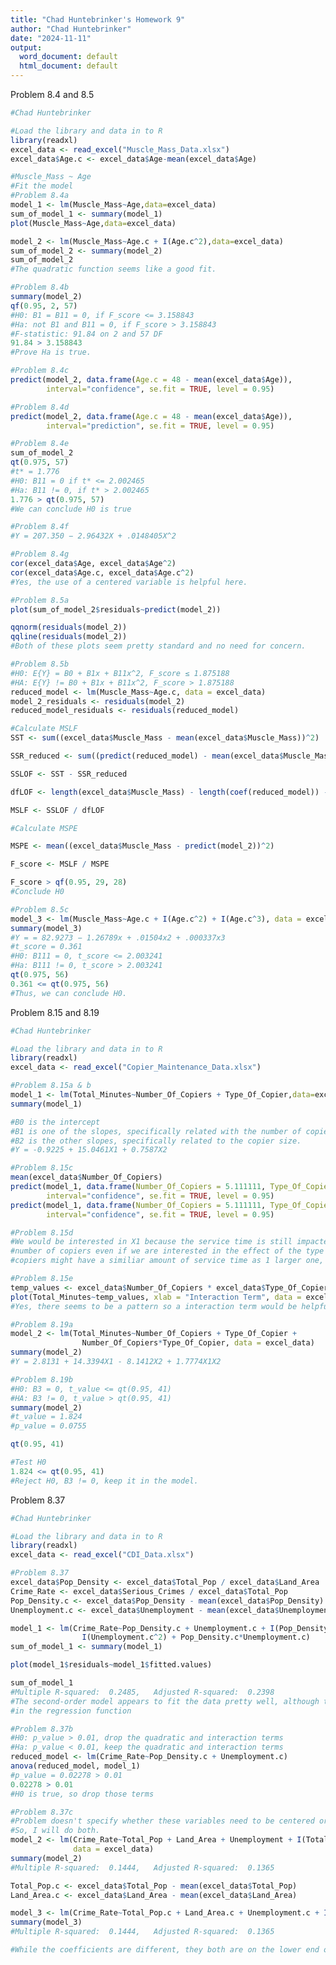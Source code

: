 ```yaml
---
title: "Chad Huntebrinker's Homework 9"
author: "Chad Huntebrinker"
date: "2024-11-11"
output:
  word_document: default
  html_document: default
---
```


Problem 8.4 and 8.5
```r
#Chad Huntebrinker

#Load the library and data in to R
library(readxl)
excel_data <- read_excel("Muscle_Mass_Data.xlsx")
excel_data$Age.c <- excel_data$Age-mean(excel_data$Age)

#Muscle_Mass ~ Age
#Fit the model
#Problem 8.4a
model_1 <- lm(Muscle_Mass~Age,data=excel_data)
sum_of_model_1 <- summary(model_1)
plot(Muscle_Mass~Age,data=excel_data)

model_2 <- lm(Muscle_Mass~Age.c + I(Age.c^2),data=excel_data)
sum_of_model_2 <- summary(model_2)
sum_of_model_2
#The quadratic function seems like a good fit.

#Problem 8.4b
summary(model_2)
qf(0.95, 2, 57)
#H0: B1 = B11 = 0, if F_score <= 3.158843
#Ha: not B1 and B11 = 0, if F_score > 3.158843
#F-statistic: 91.84 on 2 and 57 DF
91.84 > 3.158843
#Prove Ha is true.

#Problem 8.4c
predict(model_2, data.frame(Age.c = 48 - mean(excel_data$Age)),
        interval="confidence", se.fit = TRUE, level = 0.95)

#Problem 8.4d
predict(model_2, data.frame(Age.c = 48 - mean(excel_data$Age)),
        interval="prediction", se.fit = TRUE, level = 0.95)

#Problem 8.4e
sum_of_model_2
qt(0.975, 57)
#t* = 1.776
#H0: B11 = 0 if t* <= 2.002465
#Ha: B11 != 0, if t* > 2.002465
1.776 > qt(0.975, 57)
#We can conclude H0 is true

#Problem 8.4f
#Y = 207.350 − 2.96432X + .0148405X^2

#Problem 8.4g
cor(excel_data$Age, excel_data$Age^2)
cor(excel_data$Age.c, excel_data$Age.c^2)
#Yes, the use of a centered variable is helpful here.

#Problem 8.5a
plot(sum_of_model_2$residuals~predict(model_2))

qqnorm(residuals(model_2))
qqline(residuals(model_2))
#Both of these plots seem pretty standard and no need for concern.

#Problem 8.5b
#H0: E{Y} = B0 + B1x + B11x^2, F_score ≤ 1.875188
#HA: E{Y} != B0 + B1x + B11x^2, F_score > 1.875188
reduced_model <- lm(Muscle_Mass~Age.c, data = excel_data)
model_2_residuals <- residuals(model_2)
reduced_model_residuals <- residuals(reduced_model)

#Calculate MSLF
SST <- sum((excel_data$Muscle_Mass - mean(excel_data$Muscle_Mass))^2)

SSR_reduced <- sum((predict(reduced_model) - mean(excel_data$Muscle_Mass))^2)

SSLOF <- SST - SSR_reduced

dfLOF <- length(excel_data$Muscle_Mass) - length(coef(reduced_model)) - 1

MSLF <- SSLOF / dfLOF

#Calculate MSPE

MSPE <- mean((excel_data$Muscle_Mass - predict(model_2))^2)

F_score <- MSLF / MSPE

F_score > qf(0.95, 29, 28)
#Conclude H0

#Problem 8.5c
model_3 <- lm(Muscle_Mass~Age.c + I(Age.c^2) + I(Age.c^3), data = excel_data)
summary(model_3)
#Y = = 82.9273 − 1.26789x + .01504x2 + .000337x3
#t_score = 0.361
#H0: B111 = 0, t_score <= 2.003241
#Ha: B111 != 0, t_score > 2.003241
qt(0.975, 56)
0.361 <= qt(0.975, 56)
#Thus, we can conclude H0.
```

Problem 8.15 and 8.19
```r
#Chad Huntebrinker

#Load the library and data in to R
library(readxl)
excel_data <- read_excel("Copier_Maintenance_Data.xlsx")

#Problem 8.15a & b
model_1 <- lm(Total_Minutes~Number_Of_Copiers + Type_Of_Copier,data=excel_data)
summary(model_1)

#B0 is the intercept
#B1 is one of the slopes, specifically related with the number of copiers
#B2 is the other slopes, specifically related to the copier size.
#Y = -0.9225 + 15.0461X1 + 0.7587X2

#Problem 8.15c
mean(excel_data$Number_Of_Copiers)
predict(model_1, data.frame(Number_Of_Copiers = 5.111111, Type_Of_Copier = 0),
        interval="confidence", se.fit = TRUE, level = 0.95)
predict(model_1, data.frame(Number_Of_Copiers = 5.111111, Type_Of_Copier = 1),
        interval="confidence", se.fit = TRUE, level = 0.95)

#Problem 8.15d
#We would be interested in X1 because the service time is still impacted by the
#number of copiers even if we are interested in the effect of the type of copier (2 smaller
#copiers might have a similiar amount of service time as 1 larger one, for example).

#Problem 8.15e
temp_values <- excel_data$Number_Of_Copiers * excel_data$Type_Of_Copier
plot(Total_Minutes~temp_values, xlab = "Interaction Term", data = excel_data)
#Yes, there seems to be a pattern so a interaction term would be helpful.

#Problem 8.19a
model_2 <- lm(Total_Minutes~Number_Of_Copiers + Type_Of_Copier +
                Number_Of_Copiers*Type_Of_Copier, data = excel_data)
summary(model_2)
#Y = 2.8131 + 14.3394X1 - 8.1412X2 + 1.7774X1X2

#Problem 8.19b
#H0: B3 = 0, t_value <= qt(0.95, 41)
#HA: B3 != 0, t_value > qt(0.95, 41)
summary(model_2)
#t_value = 1.824
#p_value = 0.0755

qt(0.95, 41)

#Test H0
1.824 <= qt(0.95, 41)
#Reject H0, B3 != 0, keep it in the model.
```

Problem 8.37
```r
#Chad Huntebrinker

#Load the library and data in to R
library(readxl)
excel_data <- read_excel("CDI_Data.xlsx")

#Problem 8.37
excel_data$Pop_Density <- excel_data$Total_Pop / excel_data$Land_Area
Crime_Rate <- excel_data$Serious_Crimes / excel_data$Total_Pop
Pop_Density.c <- excel_data$Pop_Density - mean(excel_data$Pop_Density)
Unemployment.c <- excel_data$Unemployment - mean(excel_data$Unemployment)

model_1 <- lm(Crime_Rate~Pop_Density.c + Unemployment.c + I(Pop_Density.c^2) +
                I(Unemployment.c^2) + Pop_Density.c*Unemployment.c)
sum_of_model_1 <- summary(model_1)

plot(model_1$residuals~model_1$fitted.values)

sum_of_model_1
#Multiple R-squared:  0.2485,	Adjusted R-squared:  0.2398
#The second-order model appears to fit the data pretty well, although there are some outliers
#in the regression function

#Problem 8.37b
#H0: p_value > 0.01, drop the quadratic and interaction terms
#Ha: p_value < 0.01, keep the quadratic and interaction terms
reduced_model <- lm(Crime_Rate~Pop_Density.c + Unemployment.c)
anova(reduced_model, model_1)
#p_value = 0.02278 > 0.01
0.02278 > 0.01
#H0 is true, so drop those terms

#Problem 8.37c
#Problem doesn't specify whether these variables need to be centered or not.
#So, I will do both.
model_2 <- lm(Crime_Rate~Total_Pop + Land_Area + Unemployment + I(Total_Pop^2),
              data = excel_data)
summary(model_2)
#Multiple R-squared:  0.1444,	Adjusted R-squared:  0.1365

Total_Pop.c <- excel_data$Total_Pop - mean(excel_data$Total_Pop)
Land_Area.c <- excel_data$Land_Area - mean(excel_data$Land_Area)

model_3 <- lm(Crime_Rate~Total_Pop.c + Land_Area.c + Unemployment.c + I(Total_Pop.c^2))
summary(model_3)
#Multiple R-squared:  0.1444,	Adjusted R-squared:  0.1365

#While the coefficients are different, they both are on the lower end of the spectrum.
```

